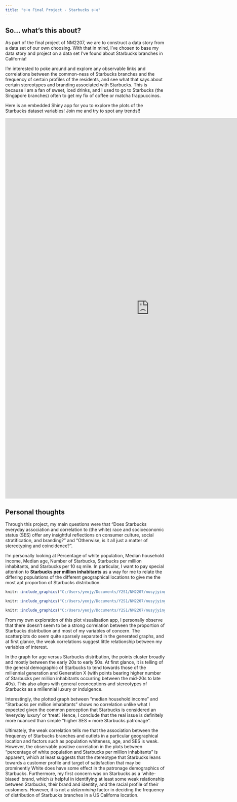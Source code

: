 ---
title: "ʚ♡ɞ Final Project - Starbucks ʚ♡ɞ"
---

## So... what's this about?

As part of the final project of NM2207, we are to construct a data story from a data set of our own choosing. With that in mind, I've chosen to base my data story and project on a data set I've found about Starbucks branches in California!

I'm interested to poke around and explore any observable links and correlations between the common-ness of Starbucks branches and the frequency of certain profiles of the residents, and see what that says about certain stereotypes and branding associated with Starbucks. This is because I am a fan of sweet, iced drinks, and I used to go to Starbucks (the Singapore branches) often to get my fix of coffee or matcha frappuccinos.

Here is an embedded Shiny app for you to explore the plots of the Starbucks dataset variables! Join me and try to spot any trends!!

<iframe height="1200" width="180%" frameborder="no" src="https://nusyjying.shinyapps.io/StarbiesPlotApp/"> </iframe>

## Personal thoughts

Through this project, my main questions were that "Does Starbucks everyday association and correlation to (the white) race and socioeconomic status (SES) offer any insightful reflections on consumer culture, social stratification, and branding?" and "Otherwise, is it all just a matter of stereotyping and coincidence?". 

I’m personally looking at Percentage of white population, Median household income, Median age, Number of Starbucks, Starbucks per million inhabitants, and Starbucks per 10 sq mile. In particular, I want to pay special attention to **Starbucks per million inhabitants** as a way for me to relate the differing populations of the different geographical locations to give me the most apt proportion of Starbucks distribution.

```{r, eval=TRUE,echo=FALSE,out.width="70%"}

knitr::include_graphics("C:/Users/yeojy/Documents/Y2S1/NM2207/nusyjying.github.io/src/images/graphwypipo.png")

```

```{r, eval=TRUE,echo=FALSE,out.width="70%"}

knitr::include_graphics("C:/Users/yeojy/Documents/Y2S1/NM2207/nusyjying.github.io/src/images/graphses.png")

```

```{r, eval=TRUE,echo=FALSE,out.width="70%"}

knitr::include_graphics("C:/Users/yeojy/Documents/Y2S1/NM2207/nusyjying.github.io/src/images/graphage.png")

```

From my own exploration of this plot visualisation app, I personally observe that there doesn't seem to be a strong correlation between the proportion of Starbucks distribution and most of my variables of concern. The scatterplots do seem quite sparsely separated in the generated graphs, and at first glance, the weak correlations suggest little relationship between my variables of interest.

In the graph for age versus Starbucks distribution, the points cluster broadly and mostly between the early 20s to early 50s. At first glance, it is telling of the general demographic of Starbucks to tend towards those of the millennial generation and Generation X (with points bearing higher number of Starbucks per million inhabitants occurring between the mid-20s to late 40s). This also aligns with general ceonceptions and stereotypes of Starbucks as a millennial luxury or indulgence. 

Interestingly, the plotted graph between "median household income" and "Starbucks per million inhabitants" shows no correlation unlike what I expected given the common perception that Starbucks is considered an 'everyday luxury' or 'treat'. Hence, I conclude that the real issue is definitely more nuanced than simple "higher SES = more Starbucks patronage". 

Ultimately, the weak correlation tells me that the association between the frequency of Starbucks branches and outlets in a particular geographical location and factors such as population whiteness, age, and SES is weak. However, the observable positive correlation in the plots between "percentage of white population and Starbucks per million inhabitants" is apparent, which at least suggests that the stereotype that Starbucks leans towards a customer profile and target of satisfaction that may be prominently White does have some effect in the patronage demographics of Starbucks. Furthermore, my first concern was on Starbucks as a 'white-biased' brand, which _is_ helpful in identifying at least some weak relationship between Starbucks, their brand and identity, and the racial profile of their customers. However, it is not a _determining_ factor in deciding the frequency of distribution of Starbucks branches in a US Californa location. 